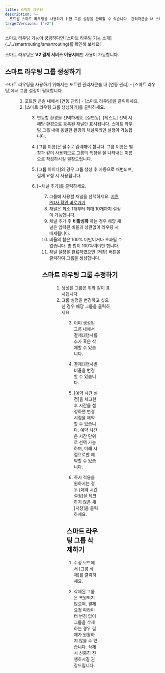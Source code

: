 ```yaml
---
title: 스마트 라우팅
description: >-
  포트원 스마트 라우팅을 사용하기 위한 그룹 설정을 관리할 수 있습니다. 관리자콘솔 내 스마트 라우팅 그룹 설정 방법을 안내합니다.
targetVersions: ["v2"]
---
```




<Hint style="info">
  스마트 라우팅 기능이 궁금하다면 [스마트 라우팅 기능 소개](../../smartrouting/smartrouting)를 확인해 보세요!

  스마트 라우팅은 **V2 결제 서비스 이용시**에만 사용이 가능합니다.
</Hint>

## 스마트 라우팅 그룹 생성하기

스마트 라우팅을 사용하기 위해서는 포트원 관리자콘솔 내 \[연동 관리] - \[스마트 라우팅]에서 그룹 설정이 필요합니다.

<Figure src={Image1} />

1. 포트원 콘솔 내에서 \[연동 관리] - \[스마트 라우팅]을 클릭하세요.
2. \[스마트 라우팅 그룹 생성하기]를 클릭하세요.

<Figure src={Image2} />

3. 연동할 환경을 선택하세요. \[실연동], \[테스트] 선택 시 해당 환경으로 등록된 채널만 표시됩니다.
   스마트 라우팅 그룹 내에 동일한 환경의 채널끼리만 설정이 가능합니다.

4. \[그룹 이름]은 필수로 입력해야 합니다. 그룹 이름은 별칭과 같이 사용되므로 그룹의 특징을
   잘 나타내는 이름으로 작성하시길 권장드립니다.

5. \[그룹 아이디]의 경우 그룹 생성 후 자동으로 채번되며, 결제 요청 시 사용됩니다.

6. \[+채널 추가]를 클릭하세요.

<Figure src={Image3} />

7. 그룹에 사용할 채널을 선택하세요. [지원 PG사 확인 바로가기](https://developers.portone.io/docs/ko/console/guide/smartrouting?v=v2#available-pg)
8. 채널은 최소 1개부터 최대 10개까지 설정이 가능합니다.
9. 채널 추가 후 **비활성화** 하는 경우 해당 채널은 입력된 비율과 상관없이 라우팅 시 배제됩니다.
10. 비율의 합은 100% 미만이거나 초과될 수 없습니다. 총 합이 100%여야만 합니다.
11. 채널 설정을 완료하였으면 \[저장] 버튼을 클릭하여 그룹을 생성합니다.

## 스마트 라우팅 그룹 수정하기

<Figure src={Image4} />

1. 생성된 그룹은 위와 같이 표시됩니다.
2. 그룹 설정을 변경하고 싶으신 경우 해당 그룹을 클릭하세요.

<Figure src={Image5} />

3. 이미 생성된 그룹 내에서 결제대행사를 추가 혹은 삭제할 수 있습니다.

4. 결제대행사별 비율을 변경할 수 있습니다.

5. \[예약 시간 설정]을 체크한 후 시간을 설정하면 변경 시점을 예약할 수 있습니다. 예약 시간은 시간 단위로
   선택 가능하며, 미래 시점으로만 예약할 수 있습니다.

6. 즉시 적용을 원하시는 경우 \[예약 시간 설정]을 체크하지 않은 채 \[저장]을 클릭하세요.

## 스마트 라우팅 그룹 삭제하기

1. 수정 모드에서 \[그룹 삭제]를 클릭하세요.

2. 삭제된 그룹은 복원되지 않으며, 결제 요청 파라미터 변경 없이 그룹을 삭제하는 경우 결제가
   원활하지 않을 수 있습니다. 삭제 시 신중히 진행하시길 권장드립니다.
